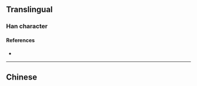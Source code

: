 {{also|掃}}
{{character info/new}}
==Translingual==

===Han character===
{{Han char|rn=64|rad=手|as=03|sn=6|four=|canj=QSM|ids=⿰扌彐}}

====References====
* {{Han ref|kx=0418.141|hdz=31831.110|uh=626B|ud=25195}}

----

==Chinese==
{{zh-see|掃}}